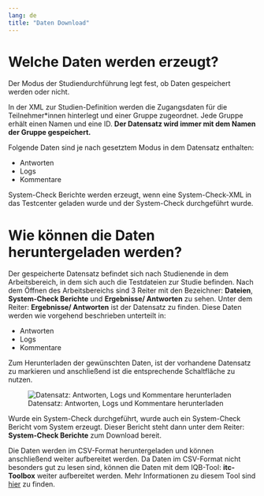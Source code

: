 ```yaml
---
lang: de
title: "Daten Download"
---
```


# Welche Daten werden erzeugt?

::: {.callout-important}
Der Modus der Studiendurchführung legt fest, ob Daten gespeichert werden oder nicht.
:::

::: {.callout-note}
In der XML zur Studien-Definition werden die Zugangsdaten für die Teilnehmer\*innen hinterlegt und einer Gruppe zugeordnet. Jede Gruppe erhält einen Namen und eine ID. **Der Datensatz wird immer mit dem Namen der Gruppe gespeichert.**
:::

Folgende Daten sind je nach gesetztem Modus in dem  Datensatz enthalten:

* Antworten
* Logs
* Kommentare

System-Check Berichte werden erzeugt, wenn eine System-Check-XML in das Testcenter geladen wurde und der System-Check durchgeführt wurde.

# Wie können die Daten heruntergeladen werden?

Der gespeicherte Datensatz befindet sich nach Studienende in dem Arbeitsbereich, in dem sich auch die Testdateien zur Studie befinden.
Nach dem Öffnen des Arbeitsbereichs sind 3 Reiter mit den Bezeichner: **Dateien**, **System-Check Berichte** und **Ergebnisse/ Antworten** zu sehen. Unter dem Reiter: **Ergebnisse/ Antworten** ist der Datensatz zu finden. Diese Daten werden wie vorgehend beschrieben unterteilt in:

* Antworten
* Logs
* Kommentare

Zum Herunterladen der gewünschten Daten, ist der vorhandene Datensatz zu markieren und anschließend ist die entsprechende Schaltfläche zu nutzen.

![Datensatz: Antworten, Logs und Kommentare herunterladen](TC_DatenDownload.png)

Wurde ein System-Check durchgeführt, wurde auch ein System-Check Bericht vom System erzeugt. Dieser Bericht steht dann unter dem Reiter:  **System-Check Berichte** zum Download bereit.

Die Daten werden im CSV-Format heruntergeladen und können anschließend weiter aufbereitet werden. Da Daten im CSV-Format nicht besonders gut zu lesen sind, können die Daten mit dem IQB-Tool: **itc-Toolbox** weiter aufbereitet werden. Mehr Informationen zu diesem Tool sind [hier](https://github.com/iqb-berlin/itc-toolbox) zu finden.